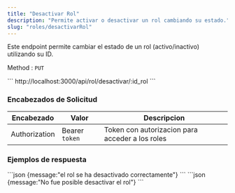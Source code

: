 ```yaml
---
title: "Desactivar Rol"
description: "Permite activar o desactivar un rol cambiando su estado."
slug: "roles/desactivarRol"
---
```


Este endpoint permite cambiar el estado de un rol (activo/inactivo) utilizando su ID.

Method : `PUT`

<Tabs>
  <TabItem label="Endpoint">
  ```
  http://localhost:3000/api/rol/desactivar/:id_rol
  ```
  </TabItem>
</Tabs>


<h3>Encabezados de Solicitud</h3>

| Encabezado | Valor | Descripcion
|----------|-------| -------
| Authorization |  Bearer `token` | Token con autorizacion para acceder a los roles



<h3>Ejemplos de respuesta</h3>

<Tabs>
  <TabItem label="Status 201">
  ```json
  {message:"el rol se ha desactivado correctamente"}
  ```
  </TabItem>

  <TabItem label="Status 400">
  ```json
  {message:"No fue posible desactivar el rol"}
  ```
  </TabItem>
</Tabs>


